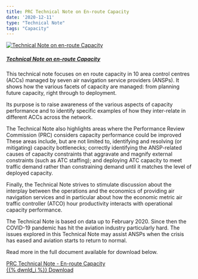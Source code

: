 ```yaml
---
title: PRC Technical Note on En-route Capacity
date: '2020-12-11'
type: "Technical Note"
tags: "Capacity"
---
```


<div class="container">
<div class="row align-items-start">
<div class="col-sm-2">
<div class="card border-0"><a href="/library/prc_tn_2020_12_Enroute Capacity.pdf">
  <img class="card-img-top" src="/images/prc/tn_cap_202012.png" alt="Technical Note on en-route Capacity">
  <div class="card-body"><h5 class="card-title">Technical Note on en-route Capacity</h5></a><p class="card-text"></p>
</div></div>
</div>
<div class="col-sm-10">
This technical note focuses on en route capacity in 10 area control centres (ACCs) managed by seven air navigation service providers (ANSPs). It shows how the various facets of capacity are managed: from planning future capacity, right through to deployment.

Its purpose is to raise awareness of the various aspects of capacity performance and to identify specific examples of how they inter-relate in different ACCs across the network.

The Technical Note also highlights areas where the Performance Review Commission (PRC) considers capacity performance could be improved These areas include, but are not limited to, identifying and resolving (or mitigating) capacity bottlenecks; correctly identifying the ANSP-related causes of capacity constraints that aggravate and magnify external constraints (such as ATC staffing); and deploying ATC capacity to meet traffic demand rather than constraining demand until it matches the level of deployed capacity.

Finally, the Technical Note strives to stimulate discussion about the interplay between the operations and the economics of providing air navigation services and in particular about how the economic metric air traffic controller (ATCO) hour productivity interacts with operational capacity performance.

The Technical Note is based on data up to February 2020. Since then the COVID-19 pandemic has hit the aviation industry particularly hard. The issues explored in this Technical Note may assist ANSPs when the crisis has eased and aviation starts to return to normal.
</div>
</div></div>

Read more in the full document available for download below. <br>

<a href="/library/prc_tn_2020_12_Enroute Capacity.pdf" class="btn btn-secondary" role="button" target="_blank"> PRC Technical Note - En-route Capacity <br> {{% dwnld_i %}} Download </a>
